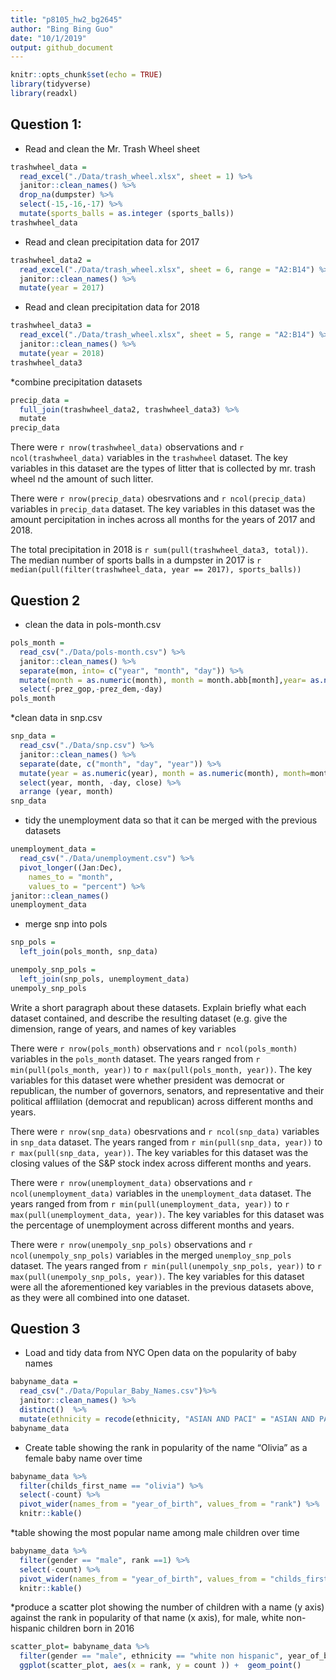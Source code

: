 ```yaml
---
title: "p8105_hw2_bg2645"
author: "Bing Bing Guo"
date: "10/1/2019"
output: github_document
---
```


```r
knitr::opts_chunk$set(echo = TRUE)
library(tidyverse)
library(readxl)
``` 

## Question 1: 
* Read and clean the Mr. Trash Wheel sheet
```r
trashwheel_data = 
  read_excel("./Data/trash_wheel.xlsx", sheet = 1) %>%
  janitor::clean_names() %>%
  drop_na(dumpster) %>%
  select(-15,-16,-17) %>%
  mutate(sports_balls = as.integer (sports_balls))
trashwheel_data
```
* Read and clean precipitation data for 2017 
```r
trashwheel_data2 = 
  read_excel("./Data/trash_wheel.xlsx", sheet = 6, range = "A2:B14") %>%
  janitor::clean_names() %>%
  mutate(year = 2017) 
```
* Read and clean precipitation data for 2018
```r
trashwheel_data3 = 
  read_excel("./Data/trash_wheel.xlsx", sheet = 5, range = "A2:B14") %>%
  janitor::clean_names() %>%
  mutate(year = 2018)
trashwheel_data3
```
*combine precipitation datasets
```r
precip_data = 
  full_join(trashwheel_data2, trashwheel_data3) %>%
  mutate
precip_data
```

There were `r nrow(trashwheel_data)` observations and `r ncol(trashwheel_data)` variables in the `trashwheel` dataset. The key variables in this dataset are the types of litter that is collected by mr. trash wheel nd the amount of such litter. 

There were `r nrow(precip_data)` obesrvations and `r ncol(precip_data)` variables in `precip_data` dataset. The key variables in this dataset was the amount percipitation in inches across all months for the years of 2017 and 2018. 

The total precipitation in 2018 is `r sum(pull(trashwheel_data3, total))`. 
The median number of sports balls in a dumpster in 2017 is `r median(pull(filter(trashwheel_data, year == 2017), sports_balls))`


## Question 2
* clean the data in pols-month.csv 
```r
pols_month = 
  read_csv("./Data/pols-month.csv") %>% 
  janitor::clean_names() %>% 
  separate(mon, into= c("year", "month", "day")) %>% 
  mutate(month = as.numeric(month), month = month.abb[month],year= as.numeric(year), president = ifelse(prez_gop, "gop", "dem")) %>% 
  select(-prez_gop,-prez_dem,-day) 
pols_month
```
*clean data in snp.csv
```r
snp_data = 
  read_csv("./Data/snp.csv") %>% 
  janitor::clean_names() %>% 
  separate(date, c("month", "day", "year")) %>% 
  mutate(year = as.numeric(year), month = as.numeric(month), month=month.abb[month]) %>% 
  select(year, month, -day, close) %>%
  arrange (year, month)
snp_data

```
* tidy the unemployment data so that it can be merged with the previous datasets

```r
unemployment_data = 
  read_csv("./Data/unemployment.csv") %>%
  pivot_longer((Jan:Dec),
    names_to = "month", 
    values_to = "percent") %>% 
janitor::clean_names() 
unemployment_data
```

* merge snp into pols 
```r
snp_pols = 
  left_join(pols_month, snp_data) 

unempoly_snp_pols = 
  left_join(snp_pols, unemployment_data) 
unempoly_snp_pols
```
Write a short paragraph about these datasets. Explain briefly what each dataset contained, and describe the resulting dataset (e.g. give the dimension, range of years, and names of key variables

There were `r nrow(pols_month)` observations and `r ncol(pols_month)` variables in the `pols_month` dataset. The years ranged from `r min(pull(pols_month, year))` to `r max(pull(pols_month, year))`. The key variables for this dataset were whether president was democrat or republican, the number of governors, senators, and representative and their political afflilation (democrat and republican) across different months and years.

There were `r nrow(snp_data)` obesrvations and `r ncol(snp_data)` variables in `snp_data` dataset. The years ranged from `r min(pull(snp_data, year))` to `r max(pull(snp_data, year))`. The key variables for this dataset was the closing values of the S&P stock index across different months and years. 

There were `r nrow(unemployment_data)` observations and `r ncol(unemployment_data)` variables in the `unemployment_data` dataset. The years ranged from from `r min(pull(unemployment_data, year))` to `r max(pull(unemployment_data, year))`. The key variables for this dataset was the percentage of unemployment across different months and years. 

There were `r nrow(unempoly_snp_pols)` observations and `r ncol(unempoly_snp_pols)` variables in the merged `unemploy_snp_pols` dataset. The years ranged from `r min(pull(unempoly_snp_pols, year))` to `r max(pull(unempoly_snp_pols, year))`. The 
key variables for this dataset were all the aforementioned key variables in the previous datasets above, as they were all  combined into one dataset. 




## Question 3 
* Load and tidy data from NYC Open data on the popularity of baby names

```r
babyname_data = 
  read_csv("./Data/Popular_Baby_Names.csv")%>%
  janitor::clean_names() %>%
  distinct()  %>%
  mutate(ethnicity = recode(ethnicity, "ASIAN AND PACI" = "ASIAN AND PACIFIC ISLANDER", "BLACK NON HISP" = "BLACK NON HISPANIC",  "WHITE NON HISP" = "WHITE NON HISPANIC"), ethnicity = str_to_lower(ethnicity), gender = str_to_lower(gender), childs_first_name=str_to_lower(childs_first_name))
babyname_data
```
* Create table showing the rank in popularity of the name “Olivia” as a female baby name over time
```r
babyname_data %>%
  filter(childs_first_name == "olivia") %>%
  select(-count) %>%
  pivot_wider(names_from = "year_of_birth", values_from = "rank") %>%
  knitr::kable()
```
*table showing the most popular name among male children over time
```r
babyname_data %>%
  filter(gender == "male", rank ==1) %>%
  select(-count) %>%
  pivot_wider(names_from = "year_of_birth", values_from = "childs_first_name") %>%
  knitr::kable()
```
*produce a scatter plot showing the number of children with a name (y axis) against the rank in popularity of that name (x axis), for male, white non-hispanic children born in 2016
```r
scatter_plot= babyname_data %>%
  filter(gender == "male", ethnicity == "white non hispanic", year_of_birth == "2016") 
  ggplot(scatter_plot, aes(x = rank, y = count )) +  geom_point()
```


